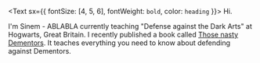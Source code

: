 <Text sx={{ fontSize: [4, 5, 6], fontWeight: `bold`, color: `heading` }}>
  Hi.
</Text>

I'm Sinem - ABLABLA currently teaching "Defense against the Dark Arts" at Hogwarts, Great Britain. I recently published a book called [Those nasty Dementors](https://www.lekoarts.de).
It teaches everything you need to know about defending against Dementors.
